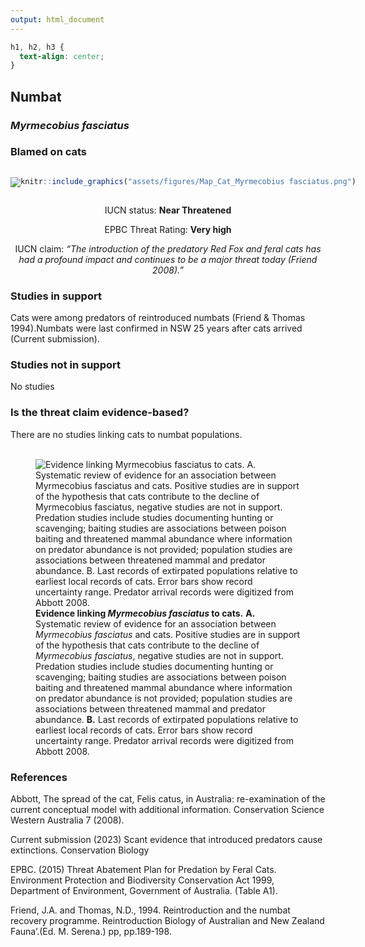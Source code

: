 ```yaml
---
output: html_document
---
```

```css
h1, h2, h3 {
  text-align: center;
}
```

## **Numbat**
### *Myrmecobius fasciatus*
### Blamed on cats

:::: {style="display: flex;"}

[![](assets/photos/Myrmecobius fasciatus.png)](https://www.inaturalist.org/photos/62718512?size=original)

::: {}

:::

::: {}
  ```r
  knitr::include_graphics("assets/figures/Map_Cat_Myrmecobius fasciatus.png")
  ```
:::

::::
<center>
IUCN status: **Near Threatened**

EPBC Threat Rating: **Very high**

IUCN claim: *"The introduction of the predatory Red Fox and feral cats has had a profound impact and continues to be a major threat today (Friend 2008)."*

</center>

### Studies in support

Cats were among predators of reintroduced numbats (Friend & Thomas 1994).Numbats were last confirmed in NSW 25 years after cats arrived (Current submission).

### Studies not in support

No studies

### Is the threat claim evidence-based?

There are no studies linking cats to numbat populations.
<br>
<br>

![**Evidence linking *Myrmecobius fasciatus* to cats.** **A.** Systematic review of evidence for an association between *Myrmecobius fasciatus* and cats. Positive studies are in support of the hypothesis that cats contribute to the decline of *Myrmecobius fasciatus*, negative studies are not in support. Predation studies include studies documenting hunting or scavenging; baiting studies are associations between poison baiting and threatened mammal abundance where information on predator abundance is not provided; population studies are associations between threatened mammal and predator abundance. **B.** Last records of extirpated populations relative to earliest local records of cats. Error bars show record uncertainty range. Predator arrival records were digitized from Abbott 2008.](assets/figures/Main_Evidence_Cat_Myrmecobius fasciatus.png)

### References

Abbott, The spread of the cat, Felis catus, in Australia: re-examination of the current conceptual model with additional information. Conservation Science Western Australia 7 (2008).

Current submission (2023) Scant evidence that introduced predators cause extinctions. Conservation Biology

EPBC. (2015) Threat Abatement Plan for Predation by Feral Cats. Environment Protection and Biodiversity Conservation Act 1999, Department of Environment, Government of Australia. (Table A1).

Friend, J.A. and Thomas, N.D., 1994. Reintroduction and the numbat recovery programme. Reintroduction Biology of Australian and New Zealand Fauna’.(Ed. M. Serena.) pp, pp.189-198.

